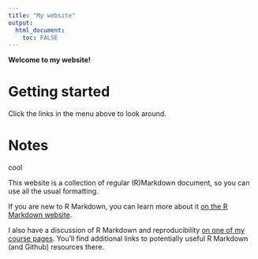 ```yaml
---
title: "My website"
output: 
  html_document:
    toc: FALSE
---
```


**Welcome to my website!**

# Getting started

Click the links in the menu above to look around.

# Notes

cool

This website is a collection of regular (R)Markdown document, so you can use all the usual formatting.

If you are new to R Markdown, you can learn more about it [on the R Markdown website](https://rmarkdown.rstudio.com/).

I also have a discussion of R Markdown and reproducibility [on one of my course pages](https://andreashandel.github.io/MADAcourse/1e_ToolsforReproducibility.html). You'll find additional links to potentially useful R Markdown (and Github) resources there.
